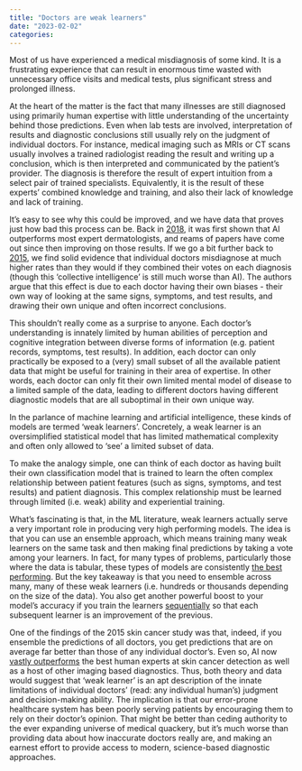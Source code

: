 ```yaml
---
title: "Doctors are weak learners"
date: "2023-02-02"
categories:
---
```


Most of us have experienced a medical misdiagnosis of some kind. It is a frustrating experience that can result in enormous time wasted with unnecessary office visits and medical tests, plus significant stress and prolonged illness.

At the heart of the matter is the fact that many illnesses are still diagnosed using primarily human expertise with little understanding of the uncertainty behind those predictions. Even when lab tests are involved, interpretation of results and diagnostic conclusions still usually rely on the judgment of individual doctors. For instance, medical imaging such as MRIs or CT scans usually involves a trained radiologist reading the result and writing up a conclusion, which is then interpreted and communicated by the patient's provider. The diagnosis is therefore the result of expert intuition from a select pair of trained specialists. Equivalently, it is the result of these experts' combined knowledge and training, and also their lack of knowledge and lack of training.

It’s easy to see why this could be improved, and we have data that proves just how bad this process can be. Back in [2018](https://www.annalsofoncology.org/article/S0923-7534(19)34105-5/fulltext), it was first shown that AI outperforms most expert dermatologists, and reams of papers have come out since then improving on those results. If we go a bit further back to [2015](https://jamanetwork.com/journals/jamadermatology/fullarticle/2464932), we find solid evidence that individual doctors misdiagnose at much higher rates than they would if they combined their votes on each diagnosis (though this ‘collective intelligence’ is still much worse than AI). The authors argue that this effect is due to each doctor having their own biases - their own way of looking at the same signs, symptoms, and test results, and drawing their own unique and often incorrect conclusions.

This shouldn't really come as a surprise to anyone. Each doctor's understanding is innately limited by human abilities of perception and cognitive integration between diverse forms of information (e.g. patient records, symptoms, test results). In addition, each doctor can only practically be exposed to a (very) small subset of all the available patient data that might be useful for training in their area of expertise. In other words, each doctor can only fit their own limited mental model of disease to a limited sample of the data, leading to different doctors having different diagnostic models that are all suboptimal in their own unique way.

In the parlance of machine learning and artificial intelligence, these kinds of models are termed 'weak learners'. Concretely, a weak learner is an oversimplified statistical model that has limited mathematical complexity and often only allowed to 'see' a limited subset of data.

To make the analogy simple, one can think of each doctor as having built their own classification model that is trained to learn the often complex relationship between patient features (such as signs, symptoms, and test results) and patient diagnosis. This complex relationship must be learned through limited (i.e. weak) ability and experiential training.

What’s fascinating is that, in the ML literature, weak learners actually serve a very important role in producing very high performing models. The idea is that you can use an ensemble approach, which means training many weak learners on the same task and then making final predictions by taking a vote among your learners. In fact, for many types of problems, particularly those where the data is tabular, these types of models are consistently [the best performing](https://arxiv.org/abs/2106.03253). But the key takeaway is that you need to ensemble across many, many of these weak learners (i.e. hundreds or thousands depending on the size of the data). You also get another powerful boost to your model’s accuracy if you train the learners [sequentially](https://arxiv.org/pdf/1106.0257.pdf) so that each subsequent learner is an improvement of the previous.

One of the findings of the 2015 skin cancer study was that, indeed, if you ensemble the predictions of all doctors, you get predictions that are on average far better than those of any individual doctor's. Even so, AI now [vastly outperforms](https://doi.org/10.3390/app112210593) the best human experts at skin cancer detection as well as a host of other imaging based diagnostics. Thus, both theory and data would suggest that 'weak learner' is an apt description of the innate limitations of individual doctors' (read: any individual human’s) judgment and decision-making ability. The implication is that our error-prone healthcare system has been poorly serving patients by encouraging them to rely on their doctor’s opinion. That might be better than ceding authority to the ever expanding universe of medical quackery, but it’s much worse than providing data about how inaccurate doctors really are, and making an earnest effort to provide access to modern, science-based diagnostic approaches.
